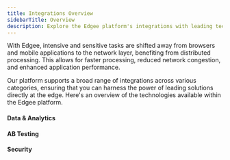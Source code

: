 ```yaml
---
title: Integrations Overview
sidebarTitle: Overview
description: Explore the Edgee platform's integrations with leading technologies.
---
```


With Edgee, intensive and sensitive tasks are shifted away from browsers and mobile
applications to the network layer, benefiting from distributed processing. This allows for faster
processing, reduced network congestion, and enhanced application performance.

Our platform supports a broad range of integrations across various categories, ensuring that you can harness the power of leading solutions
directly at the edge. Here's an overview of the technologies available within the Edgee platform.

#### Data & Analytics

<Snippet file="data-analytics-catalog.mdx"/>

#### AB Testing

<Snippet file="ab-testing-catalog.mdx"/>


#### Security

<Snippet file="security-catalog.mdx"/>
